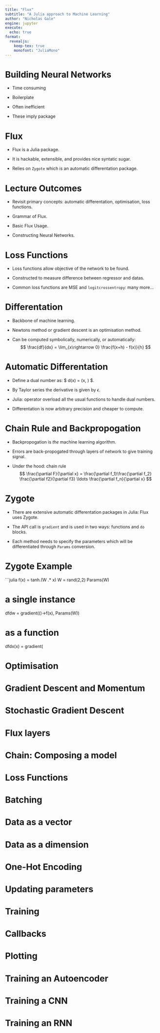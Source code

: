 ```yaml
---
title: "Flux"
subtitle: "A Julia approach to Machine Learning"
author: "Nicholas Gale" 
engine: jupyter
execute:
  echo: true
format:
  revealjs:
    keep-tex: true
    monofont: "JuliaMono"
---
```


# Building Neural Networks

* Time consuming

* Boilerplate

* Often inefficient

* These imply package

# Flux

* Flux is a Julia package.

* It is hackable, extensible, and provides nice syntatic sugar.

* Relies on `Zygote` which is an automatic differentation package.

# Lecture Outcomes

* Revisit primary concepts: automatic differentation, optimisation, loss functions.

* Grammar of Flux.

* Basic Flux Usage.

* Constructing Neural Networks.

# Loss Functions

* Loss functions allow objective of the network to be found.

* Constructed to measure difference between regressor and datas.

* Common loss functions are MSE and `logitcrossentropy`: many more...

# Differentation

* Backbone of machine learning.

* Newtons method or gradient descent is an optimisation method.

* Can be computed symbolically, numerically, or automatically: $$ \frac{df}{dx} = \lim_{x\rightarrow 0} \frac{f(x+h) - f(x)}{h} $$

# Automatic Differentation

* Define a dual number as: $ d(x) = (x, \epsilon) $.

* By Taylor series the derivative is given by $\epsilon$.

* Julia: operator overload all the usual functions to handle dual numbers.

* Differentation is now arbitrary precision and cheaper to compute.

# Chain Rule and Backpropogation

* Backpropogation is *the* machine learning algorithm.

* Errors are back-propogated through layers of network to give training signal.

* Under the hood: chain rule $$ \frac{\partial F}{\partial x} = \frac{\partial f_1}\frac{\partial f_2} \frac{\partial f2}{\partial f3} \ldots \frac{\partial f_n}{\partial x} $$

# Zygote

* There are extensive automatic differentation packages in Julia: Flux uses Zygote.

* The API call is ``gradient`` and is used in two ways: functions and `do` blocks.

* Each method needs to specify the parameters which will be differentiated through `Params` conversion.

# Zygote Example

```julia
f(x) = tanh.(W .* x)
W = rand(2,2)
Params(W)

# a single instance
dfdw = gradient(()->f(x), Params(W))

# as a function
dfdx(x) = gradient(

# Optimisation

# Gradient Descent and Momentum

# Stochastic Gradient Descent

# Flux layers

# Chain: Composing a model

# Loss Functions

# Batching

# Data as a vector

# Data as a dimension

# One-Hot Encoding

# Updating parameters

# Training

# Callbacks

# Plotting

# Training an Autoencoder

# Training a CNN

# Training an RNN
